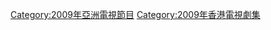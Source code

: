 {{cat year nav
| year = 2009
| cat = 亞視電視劇集
| sortkey = 亞視電視劇集
| article = 亞視電視劇集
| in = 
}}
{{catmore|本港台電視劇集列表 (2009年)}}

[[Category:2009年亞洲電視節目|Category:2009年亞洲電視節目]]

[[Category:2009年香港電視劇集|Category:2009年香港電視劇集]]